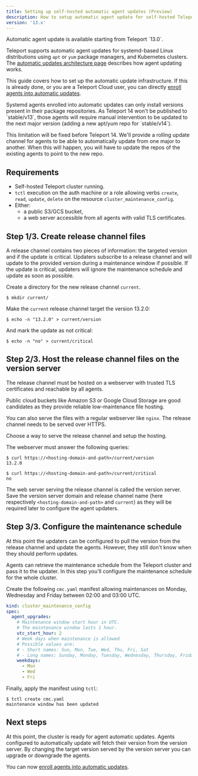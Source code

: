 ```yaml
---
title: Setting up self-hosted automatic agent updates (Preview)
description: How to setup automatic agent update for self-hosted Teleport
version: '13.x'
---
```


<Accordion title="Version warning">
  Automatic agent update is available starting from Teleport `13.0`.
</Accordion>

Teleport supports automatic agent updates for
systemd-based Linux distributions using `apt` or `yum` package managers,
and Kubernetes clusters. The [automatic updates architecture
page](/ver/13.x/architecture/agent-update-management) describes how agent
updating works.

This guide covers how to set up the automatic update infrastructure. If this is
already done, or you are a Teleport Cloud user, you can directly
[enroll agents into automatic updates](/ver/13.x/management/operations/enroll-agent-into-automatic-updates).

<Warning>
  Systemd agents enrolled into automatic updates can only install versions
  present in their package repositories. As Teleport 14 won't be published to
  `stable/v13`, those agents will require manual intervention to be updated to
  the next major version (adding a new apt/yum repo for `stable/v14`).

  This limitation will be fixed before Teleport 14. We'll provide a rolling
  update channel for agents to be able to automatically update from one major
  to another. When this will happen, you will have to update the repos of the
  existing agents to point to the new repo.
</Warning>

## Requirements

- Self-hosted Teleport cluster running.
- `tctl` execution on the auth machine or a role allowing verbs `create`, `read`,
  `update`, `delete` on the resource `cluster_maintenance_config`.
- Either:
  - a public S3/GCS bucket,
  - a web server accessible from all agents with valid TLS certificates.

## Step 1/3. Create release channel files

A release channel contains two pieces of information: the targeted version
and if the update is critical. Updaters subscribe to a release channel and will
update to the provided version during a maintenance window if possible. If the
update is critical, updaters will ignore the maintenance schedule and update as
soon as possible.

Create a directory for the new release channel `current`.

```code
$ mkdir current/
```

Make the `current` release channel target the version 13.2.0:

```code
$ echo -n "13.2.0" > current/version
```

And mark the update as not critical:

```code
$ echo -n "no" > current/critical
```

## Step 2/3. Host the release channel files on the version server

The release channel must be hosted on a webserver with trusted TLS certificates
and reachable by all agents.

Public cloud buckets like Amazon S3 or Google Cloud Storage are good
candidates as they provide reliable low-maintenance file hosting.

You can also serve the files with a regular webserver like `nginx`.
The release channel needs to be served over HTTPS.

Choose a way to serve the release channel and setup the hosting.

The webserver must answer the following queries:

```code
$ curl https://<hosting-domain-and-path>/current/version
13.2.0

$ curl https://<hosting-domain-and-path>/current/critical
no
```

The web server serving the release channel is called the version server.
Save the version server domain and release channel name (here respectively
`<hosting-domain-and-path>` and `current`) as they will be required
later to configure the agent updaters.

## Step 3/3. Configure the maintenance schedule

At this point the updaters can be configured to pull the version from the
release channel and update the agents. However, they still don't know when
they should perform updates.

Agents can retrieve the maintenance schedule from the Teleport cluster and
pass it to the updater. In this step you'll configure the maintenance
schedule for the whole cluster.

Create the following `cmc.yaml` manifest allowing maintenances on Monday, Wednesday
and Friday between 02:00 and 03:00 UTC.

```yaml
kind: cluster_maintenance_config
spec:
  agent_upgrades:
    # Maintenance window start hour in UTC.
    # The maintenance window lasts 1 hour.
    utc_start_hour: 2
    # Week days when maintenance is allowed
    # Possible values are:
    # - Short names: Sun, Mon, Tue, Wed, Thu, Fri, Sat
    # - Long names: Sunday, Monday, Tuesday, Wednesday, Thursday, Friday, Saturday
    weekdays:
      - Mon
      - Wed
      - Fri
```

Finally, apply the manifest using `tctl`:

```code
$ tctl create cmc.yaml
maintenance window has been updated
```

## Next steps

At this point, the cluster is ready for agent automatic updates.
Agents configured to automatically update will fetch their version from the
version server. By changing the target version served by the version server
you can upgrade or downgrade the agents.

You can now [enroll agents into automatic updates](/ver/13.x/management/operations/enroll-agent-into-automatic-updates).
